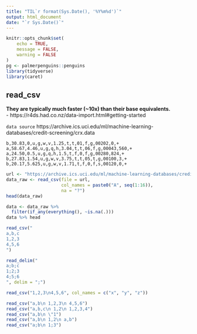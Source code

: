 ```yaml
---
title: "TIL`r format(Sys.Date(), '%Y%m%d')`"
output: html_document
date: "`r Sys.Date()`"
---
```


```r
knitr::opts_chunk$set(
	echo = TRUE,
	message = FALSE,
	warning = FALSE
)
pg <- palmerpenguins::penguins
library(tidyverse)
library(caret)
```

## read_csv

**They are typically much faster (~10x) than their base equivalents.**  
- https://r4ds.had.co.nz/data-import.html#getting-started 

`data source` https://archive.ics.uci.edu/ml/machine-learning-databases/credit-screening/crx.data   

```
b,30.83,0,u,g,w,v,1.25,t,t,01,f,g,00202,0,+
a,58.67,4.46,u,g,q,h,3.04,t,t,06,f,g,00043,560,+
a,24.50,0.5,u,g,q,h,1.5,t,f,0,f,g,00280,824,+
b,27.83,1.54,u,g,w,v,3.75,t,t,05,t,g,00100,3,+
b,20.17,5.625,u,g,w,v,1.71,t,f,0,f,s,00120,0,+
```

```r
url <- "https://archive.ics.uci.edu/ml/machine-learning-databases/credit-screening/crx.data"
data_raw <- read_csv(file = url,
                     col_names = paste0("A", seq(1:16)),
                     na = "?")
head(data_raw)
```

```r
data <- data_raw %>% 
  filter(if_any(everything(), ~is.na(.)))
data %>% head
```

```r
read_csv("
a,b,c
1,2,3
4,5,6
")
```

```r
read_delim("
a;b;c
1;2;3
4;5;6
", delim = ";")
```


```r
read_csv("1,2,3\n4,5,6", col_names = c("x", "y", "z"))
```

```r
read_csv("a,b\n 1,2,3\n 4,5,6")
read_csv("a,b,c\n 1,2\n 1,2,3,4")
read_csv("a,b\n \"1")
read_csv("a,b\n 1,2\n a,b")
read_csv("a;b\n 1;3")
```








